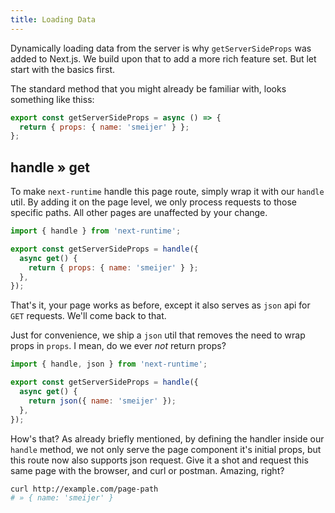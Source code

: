```yaml
---
title: Loading Data
---
```


Dynamically loading data from the server is why `getServerSideProps` was added to Next.js. We
build upon that to add a more rich feature set. But let start with the basics first.

The standard method that you might already be familiar with, looks something like thiss:

```js
export const getServerSideProps = async () => {
  return { props: { name: 'smeijer' } };
};
```

## handle » get

To make `next-runtime` handle this page route, simply wrap it with our `handle` util. By adding it on the page level,
we only process requests to those specific paths. All other pages are unaffected by your change.

```js
import { handle } from 'next-runtime';

export const getServerSideProps = handle({
  async get() {
    return { props: { name: 'smeijer' } };
  },
});
```

That's it, your page works as before, except it also serves as `json` api for `GET` requests. We'll come back to that.

Just for convenience, we ship a `json` util that removes the need to wrap props in `props`. I mean, do we ever _not_ return props?

```js
import { handle, json } from 'next-runtime';

export const getServerSideProps = handle({
  async get() {
    return json({ name: 'smeijer' });
  },
});
```

How's that? As already briefly mentioned, by defining the handler inside our `handle` method, we not only serve the page component it's initial props, but this route now also supports json request. Give it a shot and request this same page with the browser, and curl or postman. Amazing, right?

```bash
curl http://example.com/page-path
# » { name: 'smeijer' }
```
